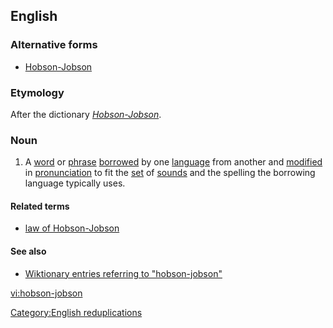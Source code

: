 ==English==
{{wikipedia|Hobson-Jobson}}

===Alternative forms===
* [[Hobson-Jobson]]

===Etymology===
After the dictionary [[w:Hobson-Jobson|''Hobson-Jobson'']].

===Noun===
{{en-noun}}

# A [[word]] or [[phrase]] [[borrow]]ed by one [[language]] from another and [[modify|modified]] in [[pronunciation]] to fit the [[set]] of [[sound]]s and the spelling the borrowing language typically uses.

====Related terms====
* [[law of Hobson-Jobson]]

====See also====
* [http://en.wiktionary.org/w/index.php?title=Special%3ASearch&redirs=0&search=hobson-jobson&fulltext=Search&ns0=1&ns100=1&title=Special%3ASearch&advanced=1&fulltext=Advanced+search Wiktionary entries referring to "hobson-jobson"]

[[Category:English reduplications]]

[[vi:hobson-jobson]]